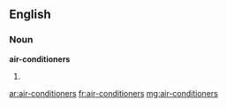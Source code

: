 ==English==

===Noun===
'''air-conditioners'''

# {{plural of|[[air-conditioner]]}}

[[ar:air-conditioners]]
[[fr:air-conditioners]]
[[mg:air-conditioners]]